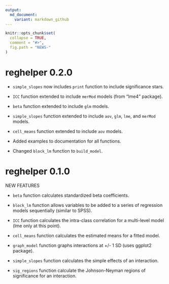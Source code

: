 ```yaml
---
output:
  md_document:
    variant: markdown_github
---
```


<!-- NEWS.md is generated from NEWS.Rmd. Please edit that file -->

```r
knitr::opts_chunk$set(
  collapse = TRUE,
  comment = "#>",
  fig.path = "NEWS-"
)
```
# reghelper 0.2.0

* `simple_slopes` now includes `print` function to include significance stars.

* `ICC` function extended to include `merMod` models (from "lme4" package).

* `beta` function extended to include `glm` models.

* `simple_slopes` function extended to include `aov`, `glm`, `lme`, and `merMod`
  models.

* `cell_means` function extended to include `aov` models.

* Added examples to documentation for all functions.

* Changed `block_lm` function to `build_model`.

# reghelper 0.1.0

NEW FEATURES

* `beta` function calculates standardized beta coefficients.

* `block_lm` function allows variables to be added to a series of regression
  models sequentially (similar to SPSS).

* `ICC` function calculates the intra-class correlation for a multi-level model
  (lme only at this point).

* `cell_means` function calculates the estimated means for a fitted model.

* `graph_model` function graphs interactions at +/- 1 SD (uses ggplot2 package).

* `simple_slopes` function calculates the simple effects of an interaction.

* `sig_regions` function calculate the Johnson-Neyman regions of significance
  for an interaction.
